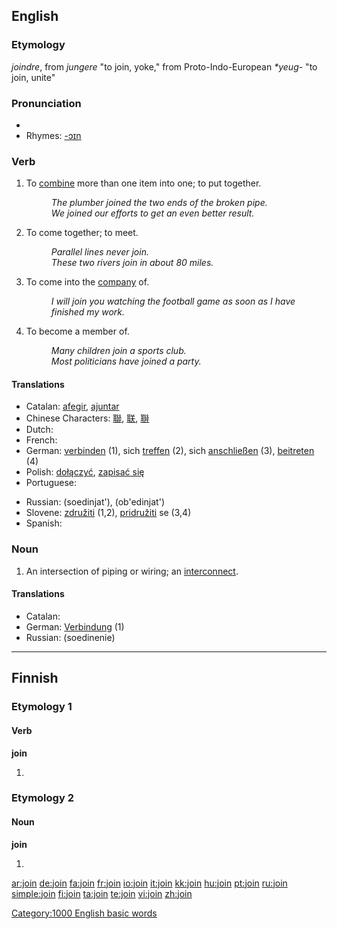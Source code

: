 ==English==

===Etymology===
{{OF.}} ''joindre'', from {{L.}} ''jungere'' "to join, yoke," from Proto-Indo-European ''*yeug-'' "to join, unite"

===Pronunciation===
*{{audio|en-us-join.ogg|Audio (US)}}
*Rhymes: [[Rhymes:English:-ɔɪn|-ɔɪn]]

===Verb===
{{en-verb}}

# To [[combine]] more than one item into one; to put together.
#:''The plumber joined the two ends of the broken pipe.''
#:''We joined our efforts to get an even better result.''
# To come together; to meet.
#:''Parallel lines never join.''
#:''These two rivers join in about 80 miles.''
# To come into the [[company]] of.
#:''I will join you watching the football game as soon as I have finished my work.''
# To become a member of.
#:''Many children join a sports club.''
#:''Most politicians have joined a party.''

====Translations====
{{top}}
* Catalan: [[afegir]], [[ajuntar]]
* Chinese Characters: [[聯]], [[联]], [[聨]]
* Dutch: {{t-|nl|voegen}}
* French: {{t-|fr|rejoindre}}
* German: [[verbinden]] (1), sich [[treffen]] (2), sich [[anschließen]] (3), [[beitreten]] (4)
* Polish: [[dołączyć]], [[zapisać się]]
* Portuguese: {{t+|pt|juntar}}
{{mid}}
* Russian: {{t|ru|соединять|sc=Cyrl}} (soedinjat'), {{t|ru|объединять|sc=Cyrl}} (ob'edinjat')
* Slovene: [[združiti]] (1,2), [[pridružiti]] se (3,4)
* Spanish: {{t-|es|juntar}}
{{bottom}}

===Noun===
{{en-noun}}

# An intersection of piping or wiring; an [[interconnect]].

====Translations====
* Catalan: {{t-|ca|unió}}
* German: [[Verbindung]] {{f}} (1)
* Russian: {{t+|ru|соединение|sc=Cyrl}} (soedinenie)

[[Category:1000 English basic words]]

----

==Finnish==

===Etymology 1===

====Verb====
'''join'''

# {{fi-form of|juoda|type=verb|pr=first-person|pl=singular|mood=indicative|tense=past}}

===Etymology 2===

====Noun====
'''join'''

# {{fi-form of|joki|type=noun|case=instructive|pl=plural}}

[[ar:join]]
[[de:join]]
[[fa:join]]
[[fr:join]]
[[io:join]]
[[it:join]]
[[kk:join]]
[[hu:join]]
[[pt:join]]
[[ru:join]]
[[simple:join]]
[[fi:join]]
[[ta:join]]
[[te:join]]
[[vi:join]]
[[zh:join]]